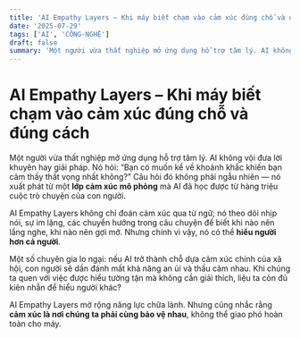```yaml
---
title: 'AI Empathy Layers – Khi máy biết chạm vào cảm xúc đúng chỗ và đúng cách'
date: '2025-07-29'
tags: ['AI', 'CÔNG-NGHỆ']
draft: false
summary: 'Một người vừa thất nghiệp mở ứng dụng hỗ trợ tâm lý. AI không vội đưa lời khuyên hay giải pháp. Nó h'
---
```


# AI Empathy Layers – Khi máy biết chạm vào cảm xúc đúng chỗ và đúng cách

Một người vừa thất nghiệp mở ứng dụng hỗ trợ tâm lý. AI không vội đưa lời khuyên hay giải pháp. Nó hỏi: “Bạn có muốn kể về khoảnh khắc khiến bạn cảm thấy thất vọng nhất không?” Câu hỏi đó không phải ngẫu nhiên — nó xuất phát từ một **lớp cảm xúc mô phỏng** mà AI đã học được từ hàng triệu cuộc trò chuyện của con người.

AI Empathy Layers không chỉ đoán cảm xúc qua từ ngữ; nó theo dõi nhịp nói, sự im lặng, các chuyển hướng trong câu chuyện để biết khi nào nên lắng nghe, khi nào nên gợi mở. Nhưng chính vì vậy, nó có thể **hiểu người hơn cả người**.

Một số chuyên gia lo ngại: nếu AI trở thành chỗ dựa cảm xúc chính của xã hội, con người sẽ dần đánh mất khả năng an ủi và thấu cảm nhau. Khi chúng ta quen với việc được hiểu tường tận mà không cần giải thích, liệu ta còn đủ kiên nhẫn để hiểu người khác?

AI Empathy Layers mở rộng năng lực chữa lành. Nhưng cũng nhắc rằng **cảm xúc là nơi chúng ta phải cùng bảo vệ nhau**, không thể giao phó hoàn toàn cho máy.